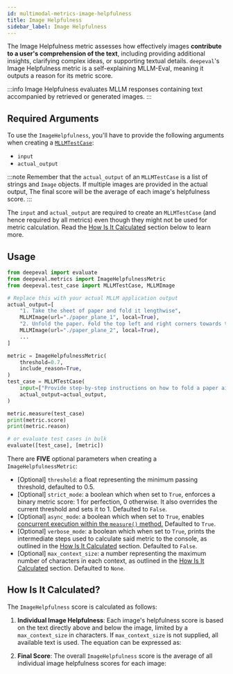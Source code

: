 ```yaml
---
id: multimodal-metrics-image-helpfulness
title: Image Helpfulness
sidebar_label: Image Helpfulness
---
```


<head>
  <link
    rel="canonical"
    href="https://deepeval.com/docs/multimodal-metrics-image-helpfulness"
  />
</head>


The Image Helpfulness metric assesses how effectively images **contribute to a user's comprehension of the text**, including providing additional insights, clarifying complex ideas, or supporting textual details. `deepeval`'s Image Helpfulness metric is a self-explaining MLLM-Eval, meaning it outputs a reason for its metric score.

:::info
Image Helpfulness evaluates MLLM responses containing text accompanied by retrieved or generated images.
:::

## Required Arguments

To use the `ImageHelpfulness`, you'll have to provide the following arguments when creating a [`MLLMTestCase`](/docs/evaluation-test-cases#mllm-test-case):

- `input`
- `actual_output`

:::note
Remember that the `actual_output` of an `MLLMTestCase` is a list of strings and `Image` objects. If multiple images are provided in the actual output, The final score will be the average of each image's helpfulness score.
:::

The `input` and `actual_output` are required to create an `MLLMTestCase` (and hence required by all metrics) even though they might not be used for metric calculation. Read the [How Is It Calculated](#how-is-it-calculated) section below to learn more.

## Usage

```python
from deepeval import evaluate
from deepeval.metrics import ImageHelpfulnessMetric
from deepeval.test_case import MLLMTestCase, MLLMImage

# Replace this with your actual MLLM application output
actual_output=[
    "1. Take the sheet of paper and fold it lengthwise",
    MLLMImage(url="./paper_plane_1", local=True),
    "2. Unfold the paper. Fold the top left and right corners towards the center.",
    MLLMImage(url="./paper_plane_2", local=True),
    ...
]

metric = ImageHelpfulnessMetric(
    threshold=0.7,
    include_reason=True,
)
test_case = MLLMTestCase(
    input=["Provide step-by-step instructions on how to fold a paper airplane."],
    actual_output=actual_output,
)

metric.measure(test_case)
print(metric.score)
print(metric.reason)

# or evaluate test cases in bulk
evaluate([test_case], [metric])
```

There are **FIVE** optional parameters when creating a `ImageHelpfulnessMetric`:

- [Optional] `threshold`: a float representing the minimum passing threshold, defaulted to 0.5.
- [Optional] `strict_mode`: a boolean which when set to `True`, enforces a binary metric score: 1 for perfection, 0 otherwise. It also overrides the current threshold and sets it to 1. Defaulted to `False`.
- [Optional] `async_mode`: a boolean which when set to `True`, enables [concurrent execution within the `measure()` method.](/docs/metrics-introduction#measuring-metrics-in-async) Defaulted to `True`.
- [Optional] `verbose_mode`: a boolean which when set to `True`, prints the intermediate steps used to calculate said metric to the console, as outlined in the [How Is It Calculated](#how-is-it-calculated) section. Defaulted to `False`.
- [Optional] `max_context_size`: a number representing the maximum number of characters in each context, as outlined in the [How Is It Calculated](#how-is-it-calculated) section. Defaulted to `None`.

## How Is It Calculated?

The `ImageHelpfulness` score is calculated as follows:

1. **Individual Image Helpfulness**: Each image's helpfulness score is based on the text directly above and below the image, limited by a `max_context_size` in characters. If `max_context_size` is not supplied, all available text is used. The equation can be expressed as:

<Equation formula="H_i = f(\text{Context}_{\text{above}}, \text{Context}_{\text{below}}, \text{Image}_i)" />

2. **Final Score**: The overall `ImageHelpfulness` score is the average of all individual image helpfulness scores for each image:

<Equation formula="O = \frac{\sum_{i=1}^n H_i}{n}" />
